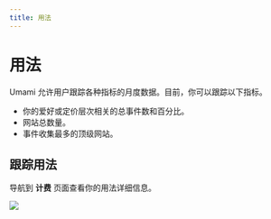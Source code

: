 ```yaml
---
title: 用法
---
```


# 用法

Umami 允许用户跟踪各种指标的月度数据。目前，你可以跟踪以下指标。

- 你的爱好或定价层次相关的总事件数和百分比。
- 网站总数量。
- 事件收集最多的顶级网站。

## 跟踪用法

导航到 **计费** 页面查看你的用法详细信息。

<img src="/images/cloud/usage-details.png" />
